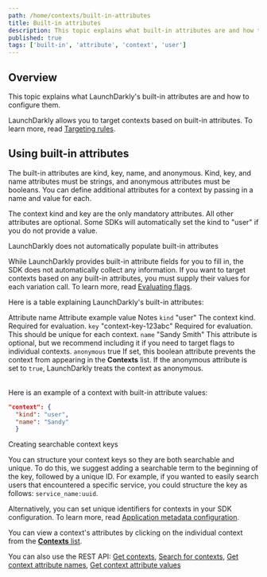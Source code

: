 ```yaml
---
path: /home/contexts/built-in-attributes
title: Built-in attributes
description: This topic explains what built-in attributes are and how to configure them.
published: true
tags: ['built-in', 'attribute', 'context', 'user']
---
```


## Overview

This topic explains what LaunchDarkly's built-in attributes are and how to configure them.

LaunchDarkly allows you to target contexts based on built-in attributes. To learn more, read [Targeting rules](/home/flags/targeting-rules).

## Using built-in attributes

The built-in attributes are kind, key, name, and anonymous. Kind, key, and name attributes must be strings, and anonymous attributes must be booleans. You can define additional attributes for a context by passing in a name and value for each.

The context kind and key are the only mandatory attributes. All other attributes are optional. Some SDKs will automatically set the kind to "user" if you do not provide a value.

<Callout intent="info">
<CalloutTitle>LaunchDarkly does not automatically populate built-in attributes</CalloutTitle>
<CalloutDescription>

While LaunchDarkly provides built-in attribute fields for you to fill in, the SDK does not automatically collect any information. If you want to target contexts based on any built-in attributes, you must supply their values for each variation call. To learn more, read [Evaluating flags](/sdk/features/evaluating).

</CalloutDescription>
</Callout>

Here is a table explaining LaunchDarkly's built-in attributes:

<Table>
  <TableHeader>
    <TableHeadCell>Attribute name</TableHeadCell>
    <TableHeadCell>Attribute example value</TableHeadCell>
    <TableHeadCell>Notes</TableHeadCell>
  </TableHeader>
  <TableBody>
    <TableRow>
      <TableCell>
        <code>kind</code>
      </TableCell>
      <TableCell>"user"</TableCell>
      <TableCell>The context kind. Required for evaluation.</TableCell>
    </TableRow>
    <TableRow>
      <TableCell>
        <code>key</code>
      </TableCell>
      <TableCell>"context-key-123abc"</TableCell>
      <TableCell>Required for evaluation. This should be unique for each context.</TableCell>
    </TableRow>
    <TableRow>
      <TableCell>
        <code>name</code>
      </TableCell>
      <TableCell>"Sandy Smith"</TableCell>
      <TableCell>This attribute is optional, but we recommend including it if you need to target flags to individual contexts.</TableCell>
    </TableRow>
    <TableRow>
      <TableCell>
        <code>anonymous</code>
      </TableCell>
      <TableCell>true</TableCell>
      <TableCell>If set, this boolean attribute prevents the context from appearing in the <strong>Contexts</strong> list. If the anonymous attribute is set to <code>true</code>, LaunchDarkly treats the context as anonymous.</TableCell>
    </TableRow>
  </TableBody>
</Table>

Here is an example of a context with built-in attribute values:

<CodeSample>
<CSTab label="A context with built-in attribute values">

```json
"context": {
  "kind": "user",
  "name": "Sandy"
  }
```

</CSTab>
</CodeSample>

<Callout intent="info">
<CalloutTitle>Creating searchable context keys</CalloutTitle>
<CalloutDescription>

You can structure your context keys so they are both searchable and unique. To do this, we suggest adding a searchable term to the beginning of the key, followed by a unique ID. For example, if you wanted to easily search users that encountered a specific service, you could structure the key as follows: `service_name:uuid`.

Alternatively, you can set unique identifiers for contexts in your SDK configuration. To learn more, read [Application metadata configuration](/sdk/features/app-config).

</CalloutDescription>
</Callout>

You can view a context's attributes by clicking on the individual context from the [**Contexts** list](https://app.launchdarkly.com/contexts).

<LearnMore>

You can also use the REST API: [Get contexts](https://apidocs.launchdarkly.com/tag/Contexts/#operation/getContexts), [Search for contexts](https://apidocs.launchdarkly.com/tag/Contexts/#operation/searchContexts), [Get context attribute names](https://apidocs.launchdarkly.com/tag/Contexts/#operation/getContextAttributeNames), [Get context attribute values](https://apidocs.launchdarkly.com/tag/Contexts/#operation/getContextAttributeValues)

</LearnMore>

